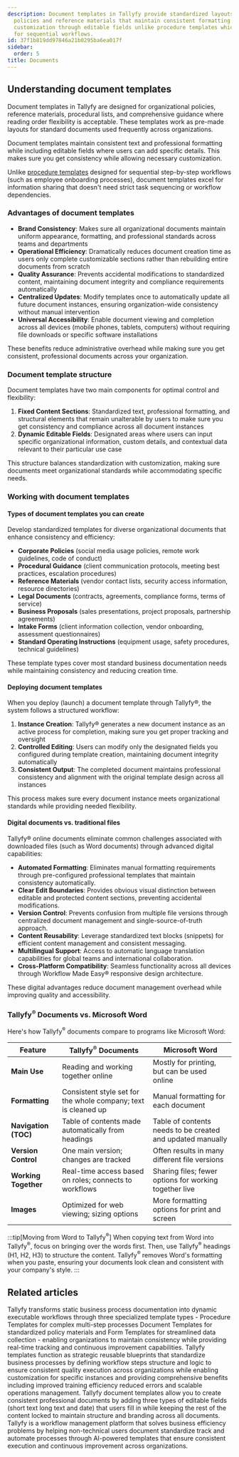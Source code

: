 ```yaml
---
description: Document templates in Tallyfy provide standardized layouts for organizational
  policies and reference materials that maintain consistent formatting while allowing
  customization through editable fields unlike procedure templates which are designed
  for sequential workflows.
id: 37f1b819dd97846a21b0295ba6ea017f
sidebar:
  order: 5
title: Documents
---
```


## Understanding document templates

Document templates in Tallyfy are designed for organizational policies, reference materials, procedural lists, and comprehensive guidance where reading order flexibility is acceptable. These templates work as pre-made layouts for standard documents used frequently across organizations.

Document templates maintain consistent text and professional formatting while including editable fields where users can add specific details. This makes sure you get consistency while allowing necessary customization.

Unlike [procedure templates](/products/pro/documenting/templates/) designed for sequential step-by-step workflows (such as employee onboarding processes), document templates excel for information sharing that doesn't need strict task sequencing or workflow dependencies.

### Advantages of document templates

- **Brand Consistency**: Makes sure all organizational documents maintain uniform appearance, formatting, and professional standards across teams and departments
- **Operational Efficiency**: Dramatically reduces document creation time as users only complete customizable sections rather than rebuilding entire documents from scratch
- **Quality Assurance**: Prevents accidental modifications to standardized content, maintaining document integrity and compliance requirements automatically
- **Centralized Updates**: Modify templates once to automatically update all future document instances, ensuring organization-wide consistency without manual intervention
- **Universal Accessibility**: Enable document viewing and completion across all devices (mobile phones, tablets, computers) without requiring file downloads or specific software installations

These benefits reduce administrative overhead while making sure you get consistent, professional documents across your organization.

### Document template structure

Document templates have two main components for optimal control and flexibility:

1. **Fixed Content Sections**: Standardized text, professional formatting, and structural elements that remain unalterable by users to make sure you get consistency and compliance across all document instances
2. **Dynamic Editable Fields**: Designated areas where users can input specific organizational information, custom details, and contextual data relevant to their particular use case

This structure balances standardization with customization, making sure documents meet organizational standards while accommodating specific needs.

### Working with document templates

#### Types of document templates you can create
Develop standardized templates for diverse organizational documents that enhance consistency and efficiency:
- **Corporate Policies** (social media usage policies, remote work guidelines, code of conduct)
- **Procedural Guidance** (client communication protocols, meeting best practices, escalation procedures)
- **Reference Materials** (vendor contact lists, security access information, resource directories)
- **Legal Documents** (contracts, agreements, compliance forms, terms of service)
- **Business Proposals** (sales presentations, project proposals, partnership agreements)
- **Intake Forms** (client information collection, vendor onboarding, assessment questionnaires)
- **Standard Operating Instructions** (equipment usage, safety procedures, technical guidelines)

These template types cover most standard business documentation needs while maintaining consistency and reducing creation time.

#### Deploying document templates
When you deploy (launch) a document template through Tallyfy®, the system follows a structured workflow:
1. **Instance Creation**: Tallyfy® generates a new document instance as an active process for completion, making sure you get proper tracking and oversight
2. **Controlled Editing**: Users can modify only the designated fields you configured during template creation, maintaining document integrity automatically
3. **Consistent Output**: The completed document maintains professional consistency and alignment with the original template design across all instances

This process makes sure every document instance meets organizational standards while providing needed flexibility.

#### Digital documents vs. traditional files

Tallyfy® online documents eliminate common challenges associated with downloaded files (such as Word documents) through advanced digital capabilities:
- **Automated Formatting**: Eliminates manual formatting requirements through pre-configured professional templates that maintain consistency automatically.
- **Clear Edit Boundaries**: Provides obvious visual distinction between editable and protected content sections, preventing accidental modifications.
- **Version Control**: Prevents confusion from multiple file versions through centralized document management and single-source-of-truth approach.
- **Content Reusability**: Leverage standardized text blocks (snippets) for efficient content management and consistent messaging.
- **Multilingual Support**: Access to automatic language translation capabilities for global teams and international collaboration.
- **Cross-Platform Compatibility**: Seamless functionality across all devices through Workflow Made Easy® responsive design architecture.

These digital advantages reduce document management overhead while improving quality and accessibility.

### Tallyfy<sup>®</sup> Documents vs. Microsoft Word

Here's how Tallyfy<sup>®</sup> documents compare to programs like Microsoft Word:

| Feature | Tallyfy<sup>®</sup> Documents | Microsoft Word |
|---------|-------------------|----------------|
| **Main Use** | Reading and working together online | Mostly for printing, but can be used online |
| **Formatting** | Consistent style set for the whole company; text is cleaned up | Manual formatting for each document |
| **Navigation (TOC)** | Table of contents made automatically from headings | Table of contents needs to be created and updated manually |
| **Version Control** | One main version; changes are tracked | Often results in many different file versions |
| **Working Together** | Real-time access based on roles; connects to workflows | Sharing files; fewer options for working together live |
| **Images** | Optimized for web viewing; sizing options | More formatting options for print and screen |

:::tip[Moving from Word to Tallyfy<sup>®</sup>]
When copying text from Word into Tallyfy<sup>®</sup>, focus on bringing over the words first. Then, use Tallyfy<sup>®</sup> headings (H1, H2, H3) to structure the content. Tallyfy<sup>®</sup> removes Word's formatting when you paste, ensuring your documents look clean and consistent with your company's style.
:::


<PageTree />


## Related articles
<CardGrid>
<LinkTitleCard header="<b>Pro > Essentials</b>" href="/products/pro/documenting/" > Tallyfy transforms static business process documentation into dynamic executable workflows through three specialized template types - Procedure Templates for complex multi-step processes Document Templates for standardized policy materials and Form Templates for streamlined data collection - enabling organizations to maintain consistency while providing real-time tracking and continuous improvement capabilities. </LinkTitleCard>
<LinkTitleCard header="<b>Documenting > Templates</b>" href="/products/pro/documenting/templates/" > Tallyfy templates function as strategic reusable blueprints that standardize business processes by defining workflow steps structure and logic to ensure consistent quality execution across organizations while enabling customization for specific instances and providing comprehensive benefits including improved training efficiency reduced errors and scalable operations management. </LinkTitleCard>
<LinkTitleCard header="<b>Documents > Add fields to document templates</b>" href="/products/pro/documenting/documents/how-can-i-add-editable-fields-to-my-tallyfy-documents/" > Tallyfy document templates allow you to create consistent professional documents by adding three types of editable fields (short text long text and date) that users fill in while keeping the rest of the content locked to maintain structure and branding across all documents. </LinkTitleCard>
<LinkTitleCard header="<b>Introduction</b>" href="/products/pro/" > Tallyfy is a workflow management platform that solves business efficiency problems by helping non-technical users document standardize track and automate processes through AI-powered templates that ensure consistent execution and continuous improvement across organizations. </LinkTitleCard>
</CardGrid>